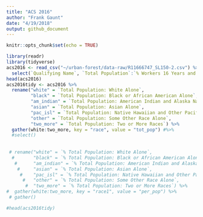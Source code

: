 ```yaml
---
title: "ACS 2016"
author: "Frank Gaunt"
date: "4/19/2018"
output: github_document
---
```


```r
knitr::opts_chunk$set(echo = TRUE)
```

```r
library(readr)
library(tidyverse)
acs2016 <- read_csv("~/urban-forest/data-raw/R11666747_SL150-2.csv") %>%
  select(`Qualifying Name`, `Total Population`:`% Workers 16 Years and Over: Worked At Home`)
head(acs2016)
acs2016tidy <- acs2016 %>%
  rename("white" = `Total Population: White Alone`,
         "black" = `Total Population: Black or African American Alone`,
         "am_indian" = `Total Population: American Indian and Alaska Native Alone`,
         "asian" = `Total Population: Asian Alone`,
         "pac_isl" = `Total Population: Native Hawaiian and Other Pacific Islander Alone`,
         "other" = `Total Population: Some Other Race Alone`,
         "two_more" = `Total Population: Two or More Races`) %>%
  gather(white:two_more, key = "race", value = "tot_pop") #%>%
  #select()
  
  
 # rename("white" = `% Total Population: White Alone`,
  #       "black" = `% Total Population: Black or African American Alone`,
   #      "am_indian" = `% Total Population: American Indian and Alaska Native Alone`,
    #     "asian" = `% Total Population: Asian Alone`,
     #    "pac_isl" = `% Total Population: Native Hawaiian and Other Pacific Islander Alone`,
      #   "other" = `% Total Population: Some Other Race Alone`,
       #  "two_more" = `% Total Population: Two or More Races`) %>%
#  gather(white:two_more, key = "race1", value = "per_pop") %>%
 # gather()

#head(acs2016tidy)
```
